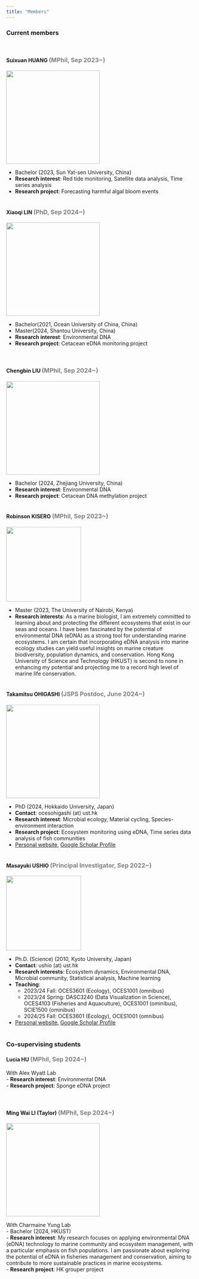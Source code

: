 ```yaml
---
title: "Members"
---
```


### Current members
<br>

#### Suixuan HUANG <font size=3 color="gray">(MPhil, Sep 2023~)</font>
<img src="img/img_sx2024.webp" align="left" style="height:250px">
<br clear="left">

- Bachelor (2023, Sun Yat-sen University, China)  
- **Research interest**: Red tide monitoring, Satellite data analysis, Time series analysis
- **Research project**: Forecasting harmful algal bloom events
<br>
<br>


#### Xiaoqi LIN <font size=3 color="gray">(PhD, Sep 2024~)</font>
<img src="img/img_xq2024.webp" align="left" style="height:250px">  
<br clear="left">

- Bachelor(2021, Ocean University of China, China)  
- Master(2024, Shantou University, China)  
- **Research interest**: Environmental DNA  
- **Research project**: Cetacean eDNA monitoring project  
<br>
<br>

#### Chengbin LIU <font size=3 color="gray">(MPhil, Sep 2024~)</font>
<img src="img/img_cb2024.webp" align="left" style="height:250px">
<br clear="left">

- Bachelor (2024, Zhejiang University, China)  
- **Research interest**: Environmental DNA  
- **Research project**: Cetacean DNA methylation project
<br>
<br>

#### Robinson KISERO <font size=3 color="gray">(MPhil, Sep 2023~)</font>
<img src="img/img_rk2023.png" align="left" style="height:200px">
<br clear="left">

- Master (2023, The University of Nairobi, Kenya)
- **Research interests**: As a marine biologist, I am extremely committed to learning about and protecting the different ecosystems that exist in our seas and oceans. I have been fascinated by the potential of environmental DNA (eDNA) as a strong tool for understanding marine ecosystems. I am certain that incorporating eDNA analysis into marine ecology studies can yield useful insights on marine creature biodiversity, population dynamics, and conservation. Hong Kong University of Science and Technology (HKUST) is second to none in enhancing my potential and projecting me to a record high level of marine life conservation.
<br>
<br>

#### Takamitsu OHIGASHI <font size=3 color="gray">(JSPS Postdoc, June 2024~)</font>
<img src="img/img_tk2024.webp" align="left" style="height:250px">
<br clear="left">

- PhD (2024, Hokkaido University, Japan)
- **Contact**: ocesohigashi (at) ust.hk
- **Research interest**: Microbial ecology, Material cycling, Species-environment interaction
- **Research project**: Ecosystem monitoring using eDNA, Time series data analysis of fish communities
- [Personal website](https://otfight67.wixsite.com/researchprofile){target="_blank"}, [Google Scholar Profile](https://scholar.google.co.jp/citations?user=uC7K8TsAAAAJ&hl=en){target="_blank"}
<br>
<br>

#### Masayuki USHIO <font size=3 color="gray">(Principal Investigator, Sep 2022~)</font>
<img src="img/img_mu2022.png" align="left" style="height:200px">
<br clear="left">

- Ph.D. (Science) (2010, Kyoto University, Japan)
- **Contact**: ushio (at) ust.hk
- **Research interests**: Ecosystem dynamics, Environmental DNA, Microbial community, Statistical analysis, Machine learning
- **Teaching**:
  - 2023/24 Fall: OCES3601 (Ecology), OCES1001 (omnibus)
  - 2023/24 Spring: DASC3240 (Data Visualization in Science), OCES4103 (Fisheries and Aquaculture), OCES1001 (ominibus), SCIE1500 (ominibus)
  - 2024/25 Fall: OCES3601 (Ecology), OCES1001 (omnibus)
- [Personal website](https://ong8181.github.io/){target="_blank"}, [Google Scholar Profile](https://scholar.google.com/citations?user=GtIzgfYAAAAJ&hl=en){target="_blank"}
<br>
<br>

### Co-supervising students

#### Lucia HU <font size=3 color="gray">(MPhil, Sep 2024~)</font>
With Alex Wyatt Lab  
- **Research interest**: Environmental DNA  
- **Research project**: Sponge eDNA project  
<br>
<br>

#### Ming Wai LI (Taylor) <font size=3 color="gray">(MPhil, Sep 2024~)</font>
<img src="img/img_tl2024.webp" align="left" style="height:250px">
<br clear="left">

With Charmaine Yung Lab  
- Bachelor (2024, HKUST)  
- **Research interest**: My research focuses on applying environmental DNA (eDNA) technology to marine community and ecosystem management, with a particular emphasis on fish populations. I am passionate about exploring the potential of eDNA in fisheries management and conservation, aiming to contribute to more sustainable practices in marine ecosystems.  
- **Research project**: HK grouper project  
<br>
<br>

<!--
### Final Year Project students
- Wingki

### Past members
- Marin KOMOJIRI (2022.4-8, Research Assistant)
-->
